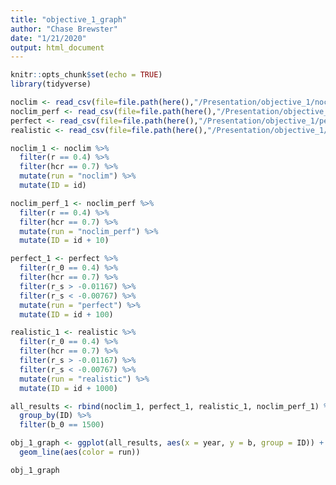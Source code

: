 ```yaml
---
title: "objective_1_graph"
author: "Chase Brewster"
date: "1/21/2020"
output: html_document
---
```


```r
knitr::opts_chunk$set(echo = TRUE)
library(tidyverse)
```

```r

noclim <- read_csv(file=file.path(here(),"/Presentation/objective_1/noclimate.csv"))
noclim_perf <- read_csv(file=file.path(here(),"/Presentation/objective_1/noclimate_perfect.csv"))
perfect <- read_csv(file=file.path(here(),"/Presentation/objective_1/perfect_climate.csv"))
realistic <- read_csv(file=file.path(here(),"/Presentation/objective_1/realistic_climate.csv"))

```

```r
noclim_1 <- noclim %>%
  filter(r == 0.4) %>% 
  filter(hcr == 0.7) %>% 
  mutate(run = "noclim") %>% 
  mutate(ID = id)

noclim_perf_1 <- noclim_perf %>%
  filter(r == 0.4) %>% 
  filter(hcr == 0.7) %>% 
  mutate(run = "noclim_perf") %>% 
  mutate(ID = id + 10)

perfect_1 <- perfect %>% 
  filter(r_0 == 0.4) %>% 
  filter(hcr == 0.7) %>% 
  filter(r_s > -0.01167) %>% 
  filter(r_s < -0.00767) %>% 
  mutate(run = "perfect") %>% 
  mutate(ID = id + 100)

realistic_1 <- realistic %>%
  filter(r_0 == 0.4) %>% 
  filter(hcr == 0.7) %>% 
  filter(r_s > -0.01167) %>% 
  filter(r_s < -0.00767) %>% 
  mutate(run = "realistic") %>% 
  mutate(ID = id + 1000)

all_results <- rbind(noclim_1, perfect_1, realistic_1, noclim_perf_1) %>% 
  group_by(ID) %>% 
  filter(b_0 == 1500)

```

```r

obj_1_graph <- ggplot(all_results, aes(x = year, y = b, group = ID)) +
  geom_line(aes(color = run))

obj_1_graph
```

